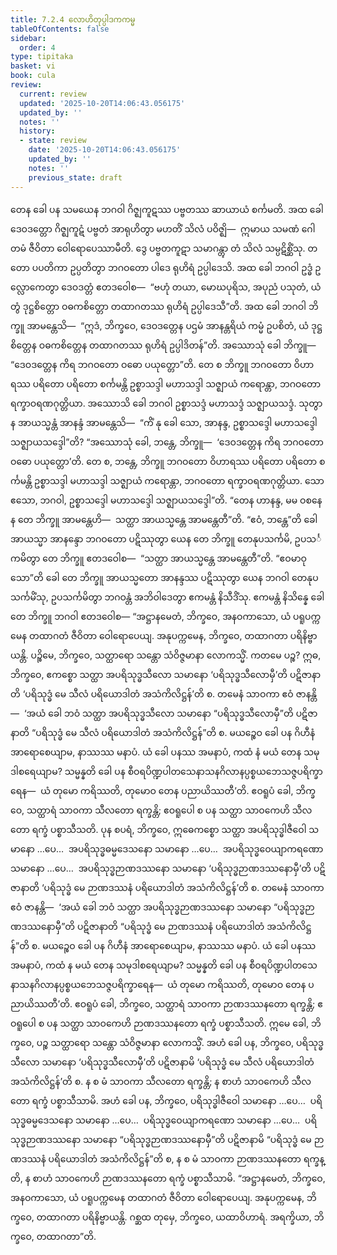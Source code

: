 ```yaml
---
title: 7.2.4 လောဟိတုပ္ပါဒကကမ္မ
tableOfContents: false
sidebar:
  order: 4
type: tipitaka
basket: vi
book: cula
review:
  current: review
  updated: '2025-10-20T14:06:43.056175'
  updated_by: ''
  notes: ''
  history:
  - state: review
    date: '2025-10-20T14:06:43.056175'
    updated_by: ''
    notes: ''
    previous_state: draft
---
```



<DynamicBreadcrumb />


<ReviewStatus review={frontmatter.review} showDetails={true} />

<HypothesisAnnotation frontmatter={frontmatter} />

<Division number="341" book="cula" e="ch" v="4" p="354">

<Paragraph number="1544" book="cula">
တေန ခေါ ပန သမယေန ဘဂဝါ ဂိဇ္ဈကူဋဿ ပဗ္ဗတဿ ဆာယာယံ စင်္ကမတိ. အထ ခေါ ဒေဝဒတ္တော ဂိဇ္ဈကူဋံ ပဗ္ဗတံ အာရုဟိတွာ မဟတိံ သိလံ ပဝိဇ္ဈိ—  ဣမာယ သမဏံ ဂေါတမံ ဇီဝိတာ ဝေါရောပေဿာမီတိ. ဒွေ ပဗ္ဗတကူဋာ သမာဂန္တွာ တံ သိလံ သမ္ပဋိစ္ဆိံသု. တတော ပပတိကာ ဥပ္ပတိတွာ ဘဂဝတော ပါဒေ ရုဟိရံ ဥပ္ပါဒေသိ. အထ ခေါ ဘဂဝါ ဥဒ္ဓံ ဥလ္လောကေတွာ ဒေဝဒတ္တံ ဧတဒဝေါစ—  “ဗဟုံ တယာ, မောဃပုရိသ, အပုညံ ပသုတံ, ယံ တွံ ဒုဋ္ဌစိတ္တော ဝဓကစိတ္တော တထာဂတဿ ရုဟိရံ ဥပ္ပါဒေသီ”တိ. အထ ခေါ ဘဂဝါ ဘိက္ခူ အာမန္တေသိ—  “ဣဒံ, ဘိက္ခဝေ, ဒေဝဒတ္တေန ပဌမံ အာနန္တရိယံ ကမ္မံ ဥပစိတံ, ယံ ဒုဋ္ဌစိတ္တေန ဝဓကစိတ္တေန တထာဂတဿ ရုဟိရံ ဥပ္ပါဒိတန်”တိ.
</Paragraph>

<Paragraph number="1545" book="cula">
အဿောသုံ ခေါ ဘိက္ခူ—  “ဒေဝဒတ္တေန ကိရ ဘဂဝတော ဝဓော ပယုတ္တော”တိ. တေ စ ဘိက္ခူ ဘဂဝတော ဝိဟာရဿ ပရိတော ပရိတော စင်္ကမန္တိ ဥစ္စာသဒ္ဒါ မဟာသဒ္ဒါ သဇ္ဈာယံ ကရောန္တာ, ဘဂဝတော ရက္ခာဝရဏဂုတ္တိယာ. အဿောသိ ခေါ ဘဂဝါ ဥစ္စာသဒ္ဒံ မဟာသဒ္ဒံ သဇ္ဈာယသဒ္ဒံ. သုတွာန အာယသ္မန္တံ အာနန္ဒံ အာမန္တေသိ—  “ကိံ နု ခေါ သော, အာနန္ဒ, ဥစ္စာသဒ္ဒေါ မဟာသဒ္ဒေါ သဇ္ဈာယသဒ္ဒေါ”တိ? “အဿောသုံ ခေါ, ဘန္တေ, ဘိက္ခူ—  ‘ဒေဝဒတ္တေန ကိရ ဘဂဝတော ဝဓော ပယုတ္တော’တိ. တေ စ, ဘန္တေ, ဘိက္ခူ ဘဂဝတော ဝိဟာရဿ ပရိတော ပရိတော စင်္ကမန္တိ ဥစ္စာသဒ္ဒါ မဟာသဒ္ဒါ သဇ္ဈာယံ ကရောန္တာ, ဘဂဝတော ရက္ခာဝရဏဂုတ္တိယာ. သော ဧသော, ဘဂဝါ, ဥစ္စာသဒ္ဒေါ မဟာသဒ္ဒေါ သဇ္ဈာယသဒ္ဒေါ”တိ. “တေန ဟာနန္ဒ, မမ ဝစနေန တေ ဘိက္ခူ အာမန္တေဟိ—  သတ္ထာ အာယသ္မန္တေ အာမန္တေတီ”တိ. “ဧဝံ, ဘန္တေ”တိ ခေါ အာယသ္မာ အာနန္ဒော ဘဂဝတော ပဋိဿုတွာ ယေန တေ ဘိက္ခူ တေနုပသင်္ကမိ, ဥပသင်္ကမိတွာ တေ ဘိက္ခူ ဧတဒဝေါစ—  “သတ္ထာ အာယသ္မန္တေ အာမန္တေတီ”တိ. “ဧဝမာဝုသော”တိ ခေါ တေ ဘိက္ခူ အာယသ္မတော အာနန္ဒဿ ပဋိဿုတွာ ယေန ဘဂဝါ တေနုပသင်္ကမိံသု, ဥပသင်္ကမိတွာ ဘဂဝန္တံ အဘိဝါဒေတွာ ဧကမန္တံ နိသီဒိံသု. ဧကမန္တံ နိသိန္နေ ခေါ တေ ဘိက္ခူ ဘဂဝါ ဧတဒဝေါစ—
</Paragraph>

<Paragraph number="1546" book="cula">
“အဋ္ဌာနမေတံ, ဘိက္ခဝေ, အနဝကာသော, ယံ ပရူပက္ကမေန တထာဂတံ ဇီဝိတာ ဝေါရောပေယျ. အနုပက္ကမေန, ဘိက္ခဝေ, တထာဂတာ ပရိနိဗ္ဗာယန္တိ.
</Paragraph>

<Paragraph number="1547" book="cula">
ပဉ္စိမေ, ဘိက္ခဝေ, သတ္ထာရော သန္တော သံဝိဇ္ဇမာနာ လောကသ္မိံ. ကတမေ ပဉ္စ? ဣဓ, ဘိက္ခဝေ, ဧကစ္စော သတ္ထာ အပရိသုဒ္ဓသီလော သမာနော ‘ပရိသုဒ္ဓသီလောမှီ’တိ ပဋိဇာနာတိ ‘ပရိသုဒ္ဓံ မေ သီလံ ပရိယောဒါတံ အသံကိလိဋ္ဌန်’တိ စ. တမေနံ သာဝကာ ဧဝံ ဇာနန္တိ—  ‘အယံ ခေါ ဘဝံ သတ္ထာ အပရိသုဒ္ဓသီလော သမာနော “ပရိသုဒ္ဓသီလောမှီ”တိ ပဋိဇာနာတိ “ပရိသုဒ္ဓံ မေ သီလံ ပရိယောဒါတံ အသံကိလိဋ္ဌန်”တိ စ. မယဉ္စေဝ ခေါ ပန ဂိဟီနံ အာရောစေယျာမ, နာဿဿ မနာပံ. ယံ ခေါ ပနဿ အမနာပံ, ကထံ နံ မယံ တေန သမုဒါစရေယျာမ? သမ္မန္နတိ ခေါ ပန စီဝရပိဏ္ဍပါတသေနာသနဂိလာနပ္ပစ္စယဘေသဇ္ဇပရိက္ခာရေန—  ယံ တုမော ကရိဿတိ, တုမောဝ တေန ပညာယိဿတီ’တိ. ဧဝရူပံ ခေါ, ဘိက္ခဝေ, သတ္ထာရံ သာဝကာ သီလတော ရက္ခန္တိ; ဧဝရူပေါ စ ပန သတ္ထာ သာဝကေဟိ သီလတော ရက္ခံ ပစ္စာသီသတိ.
</Paragraph>

<Paragraph number="1548" book="cula">
ပုန စပရံ, ဘိက္ခဝေ, ဣဓေကစ္စော သတ္ထာ အပရိသုဒ္ဓါဇီဝေါ သမာနော …ပေ…  အပရိသုဒ္ဓဓမ္မဒေသနော သမာနော …ပေ…  အပရိသုဒ္ဓဝေယျာကရဏော သမာနော …ပေ…  အပရိသုဒ္ဓဉာဏဒဿနော သမာနော ‘ပရိသုဒ္ဓဉာဏဒဿနောမှီ’တိ ပဋိဇာနာတိ ‘ပရိသုဒ္ဓံ မေ ဉာဏဒဿနံ ပရိယောဒါတံ အသံကိလိဋ္ဌန်’တိ စ. တမေနံ သာဝကာ ဧဝံ ဇာနန္တိ—  ‘အယံ ခေါ ဘဝံ သတ္ထာ အပရိသုဒ္ဓဉာဏဒဿနော သမာနော “ပရိသုဒ္ဓဉာဏဒဿနောမှီ”တိ ပဋိဇာနာတိ “ပရိသုဒ္ဓံ မေ ဉာဏဒဿနံ ပရိယောဒါတံ အသံကိလိဋ္ဌန်”တိ စ. မယဉ္စေဝ ခေါ ပန ဂိဟီနံ အာရောစေယျာမ, နာဿဿ မနာပံ. ယံ ခေါ ပနဿ အမနာပံ, ကထံ န မယံ တေန သမုဒါစရေယျာမ? သမ္မန္နတိ ခေါ ပန စီဝရပိဏ္ဍပါတသေနာသနဂိလာနပ္ပစ္စယဘေသဇ္ဇပရိက္ခာရေန—  ယံ တုမော ကရိဿတိ, တုမောဝ တေန ပညာယိဿတီ’တိ. ဧဝရူပံ ခေါ, ဘိက္ခဝေ, သတ္ထာရံ သာဝကာ ဉာဏဒဿနတော ရက္ခန္တိ; ဧဝရူပေါ စ ပန သတ္ထာ သာဝကေဟိ ဉာဏဒဿနတော ရက္ခံ ပစ္စာသီသတိ. ဣမေ ခေါ, ဘိက္ခဝေ, ပဉ္စ သတ္ထာရော သန္တော သံဝိဇ္ဇမာနာ လောကသ္မိံ.
</Paragraph>

<Paragraph number="1549" book="cula">
အဟံ ခေါ ပန, ဘိက္ခဝေ, ပရိသုဒ္ဓသီလော သမာနော ‘ပရိသုဒ္ဓသီလောမှီ’တိ ပဋိဇာနာမိ ‘ပရိသုဒ္ဓံ မေ သီလံ ပရိယောဒါတံ အသံကိလိဋ္ဌန်’တိ စ. န စ မံ သာဝကာ သီလတော ရက္ခန္တိ; န စာဟံ သာဝကေဟိ သီလတော ရက္ခံ ပစ္စာသီသာမိ. အဟံ ခေါ ပန, ဘိက္ခဝေ, ပရိသုဒ္ဓါဇီဝေါ သမာနော …ပေ…  ပရိသုဒ္ဓဓမ္မဒေသနော သမာနော …ပေ…  ပရိသုဒ္ဓဝေယျာကရဏော သမာနော …ပေ…  ပရိသုဒ္ဓဉာဏဒဿနော သမာနော “ပရိသုဒ္ဓဉာဏဒဿနောမှီ”တိ ပဋိဇာနာမိ “ပရိသုဒ္ဓံ မေ ဉာဏဒဿနံ ပရိယောဒါတံ အသံကိလိဋ္ဌန်”တိ စ, န စ မံ သာဝကာ ဉာဏဒဿနတော ရက္ခန္တိ, န စာဟံ သာဝကေဟိ ဉာဏဒဿနတော ရက္ခံ ပစ္စာသီသာမိ. “အဋ္ဌာနမေတံ, ဘိက္ခဝေ, အနဝကာသော, ယံ ပရူပက္ကမေန တထာဂတံ ဇီဝိတာ ဝေါရောပေယျ. အနုပက္ကမေန, ဘိက္ခဝေ, တထာဂတာ ပရိနိဗ္ဗာယန္တိ. ဂစ္ဆထ တုမှေ, ဘိက္ခဝေ, ယထာဝိဟာရံ. အရက္ခိယာ, ဘိက္ခဝေ, တထာဂတာ”တိ.
</Paragraph>
</Division>